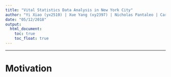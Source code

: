 ```yaml
---
title: "Vital Statistics Data Analysis in New York City"
author: "Yi Xiao (yx2510) | Xue Yang (xy2397) | Nicholas Pantaleo | Carolina Downie"
date: "05/12/2018"
output:
  html_document: 
    toc: true
    toc_float: true
---
```


***
#  **Motivation**